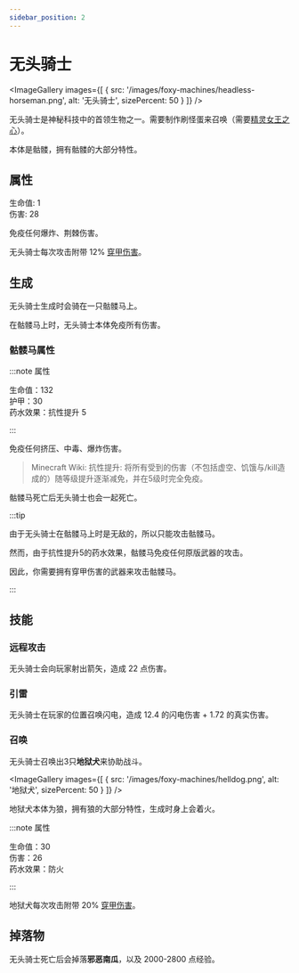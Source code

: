 ```yaml
---
sidebar_position: 2
---
```



# 无头骑士

<ImageGallery images={[
  { src: '/images/foxy-machines/headless-horseman.png', alt: '无头骑士', sizePercent: 50 }
]} />

无头骑士是神秘科技中的首领生物之一。需要制作刷怪蛋来召唤（需要[精灵女王之心](./pixie-queen)）。

本体是骷髅，拥有骷髅的大部分特性。

## 属性

生命值: 1<br />
伤害: 28

免疫任何爆炸、荆棘伤害。

无头骑士每次攻击附带 12% [穿甲伤害](../damage-types)。

## 生成

无头骑士生成时会骑在一只骷髅马上。

在骷髅马上时，无头骑士本体免疫所有伤害。

### 骷髅马属性

:::note 属性

生命值：132<br />
护甲：30<br />
药水效果：抗性提升 5

:::

免疫任何挤压、中毒、爆炸伤害。

> Minecraft Wiki:
> 抗性提升: 将所有受到的伤害（不包括虚空、饥饿与/kill造成的）随等级提升逐渐减免，并在5级时完全免疫。

骷髅马死亡后无头骑士也会一起死亡。

:::tip

由于无头骑士在骷髅马上时是无敌的，所以只能攻击骷髅马。

然而，由于抗性提升5的药水效果，骷髅马免疫任何原版武器的攻击。

因此，你需要拥有穿甲伤害的武器来攻击骷髅马。

:::

## 技能

### 远程攻击

无头骑士会向玩家射出箭矢，造成 22 点伤害。

### 引雷

无头骑士在玩家的位置召唤闪电，造成 12.4 的闪电伤害 + 1.72 的真实伤害。

### 召唤

无头骑士召唤出3只**地狱犬**来协助战斗。

<ImageGallery images={[
  { src: '/images/foxy-machines/helldog.png', alt: '地狱犬', sizePercent: 50 }
]} />

地狱犬本体为狼，拥有狼的大部分特性，生成时身上会着火。

:::note 属性

生命值：30<br />
伤害：26<br />
药水效果：防火

:::

地狱犬每次攻击附带 20% [穿甲伤害](../damage-types)。

## 掉落物

无头骑士死亡后会掉落**邪恶南瓜**，以及 2000-2800 点经验。
